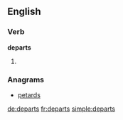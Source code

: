 ==English==

===Verb===
'''departs'''

# {{third-person singular of|[[depart]]}}

===Anagrams===
* [[petards#English|petards]]

[[de:departs]]
[[fr:departs]]
[[simple:departs]]